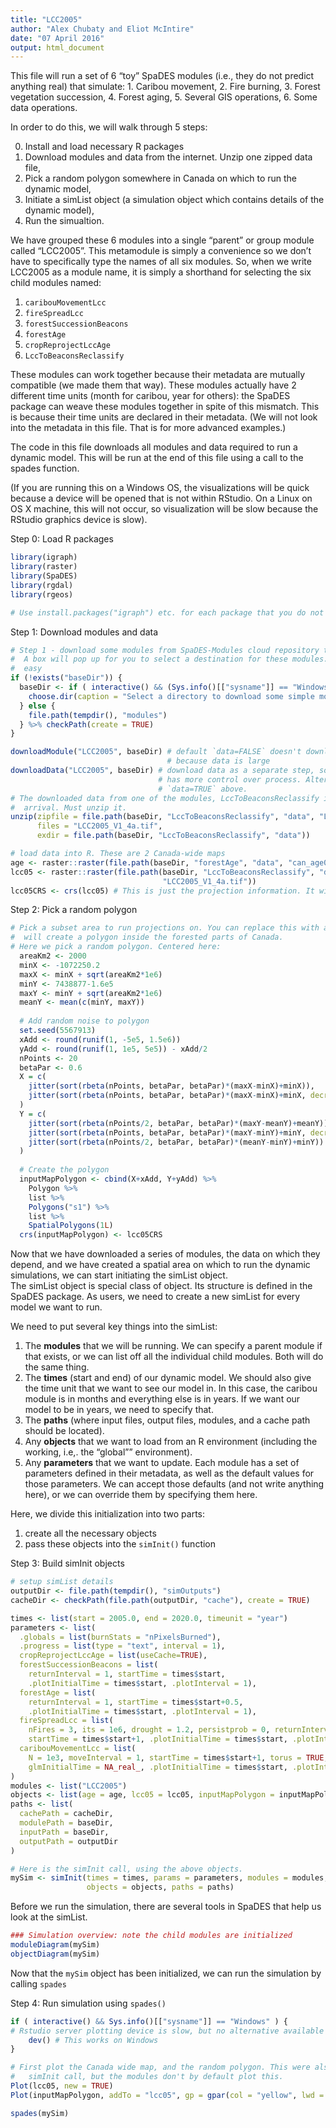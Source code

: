 ```yaml
---
title: "LCC2005"
author: "Alex Chubaty and Eliot McIntire"
date: "07 April 2016"
output: html_document
---
```


This file will run a set of 6 "toy" SpaDES modules (i.e., they do not predict anything real) that simulate:
1. Caribou movement,
2. Fire burning,
3. Forest vegetation succession,
4. Forest aging,
5. Several GIS operations,
6. Some data operations.

In order to do this, we will walk through 5 steps:

0. Install and load necessary R packages
1. Download modules and data from the internet. Unzip one zipped data file,
2. Pick a random polygon somewhere in Canada on which to run the dynamic model,
3. Initiate a simList object (a simulation object which contains details of the dynamic model),
4. Run the simualtion.

We have grouped these 6 modules into a single "parent" or group module called "LCC2005". 
This metamodule is simply a convenience so we don't have to specifically type the names of 
all six modules. So, when we write LCC2005 as a module name, it is simply a shorthand 
for selecting the six child modules named:

1. `caribouMovementLcc`
2. `fireSpreadLcc`
3. `forestSuccessionBeacons`
4. `forestAge`
5. `cropReprojectLccAge`
6. `LccToBeaconsReclassify`

These modules can work together because their metadata are mutually compatible (we made them that way). 
These modules actually have 2 different time units (month for caribou, year for others): the SpaDES package can weave these modules together in spite of this mismatch. 
This is because their time units are declared in their metadata. 
(We will not look into the metadata in this file. That is for more advanced examples.)

The code in this file downloads all modules and data required to run a dynamic model. 
This will be run at the end of this file using a call to the spades function.

(If you are running this on a Windows OS, the visualizations will be quick because a device will be opened that is not within RStudio.
On a Linux on OS X machine, this will not occur, so visualization will be slow because the RStudio graphics device is slow).

Step 0: Load R packages
```r
library(igraph)
library(raster)
library(SpaDES)
library(rgdal)
library(rgeos)

# Use install.packages("igraph") etc. for each package that you do not have.

```

Step 1: Download modules and data
```r
# Step 1 - download some modules from SpaDES-Modules cloud repository to your computer
#  A box will pop up for you to select a destination for these modules. It should be
#  easy
if (!exists("baseDir")) {
  baseDir <- if ( interactive() && (Sys.info()[["sysname"]] == "Windows") ) {
    choose.dir(caption = "Select a directory to download some simple modules and data")
  } else {
    file.path(tempdir(), "modules")
  } %>% checkPath(create = TRUE)
}

downloadModule("LCC2005", baseDir) # default `data=FALSE` doesn't download data, 
                                   # because data is large
downloadData("LCC2005", baseDir) # download data as a separate step, solely so user 
                                 # has more control over process. Alternatively, use 
                                 # `data=TRUE` above.
# The downloaded data from one of the modules, LccToBeaconsReclassify is zipped upon 
#  arrival. Must unzip it.
unzip(zipfile = file.path(baseDir, "LccToBeaconsReclassify", "data", "LandCoverOfCanada2005_V1_4.zip"),
      files = "LCC2005_V1_4a.tif",
      exdir = file.path(baseDir, "LccToBeaconsReclassify", "data"))

# load data into R. These are 2 Canada-wide maps
age <- raster::raster(file.path(baseDir, "forestAge", "data", "can_age04_1km.tif"))
lcc05 <- raster::raster(file.path(baseDir, "LccToBeaconsReclassify", "data",
                                  "LCC2005_V1_4a.tif"))
lcc05CRS <- crs(lcc05) # This is just the projection information. It will be used in the next chunk.

```


Step 2: Pick a random polygon
```r
# Pick a subset area to run projections on. You can replace this with anything that 
#  will create a polygon inside the forested parts of Canada.
# Here we pick a random polygon. Centered here:
  areaKm2 <- 2000
  minX <- -1072250.2
  maxX <- minX + sqrt(areaKm2*1e6)
  minY <- 7438877-1.6e5
  maxY <- minY + sqrt(areaKm2*1e6)
  meanY <- mean(c(minY, maxY))
  
  # Add random noise to polygon
  set.seed(5567913)
  xAdd <- round(runif(1, -5e5, 1.5e6))
  yAdd <- round(runif(1, 1e5, 5e5)) - xAdd/2
  nPoints <- 20
  betaPar <- 0.6
  X = c(
    jitter(sort(rbeta(nPoints, betaPar, betaPar)*(maxX-minX)+minX)),
    jitter(sort(rbeta(nPoints, betaPar, betaPar)*(maxX-minX)+minX, decreasing = TRUE))
  )
  Y = c(
    jitter(sort(rbeta(nPoints/2, betaPar, betaPar)*(maxY-meanY)+meanY)),
    jitter(sort(rbeta(nPoints, betaPar, betaPar)*(maxY-minY)+minY, decreasing = TRUE)),
    jitter(sort(rbeta(nPoints/2, betaPar, betaPar)*(meanY-minY)+minY))
  )
  
  # Create the polygon
  inputMapPolygon <- cbind(X+xAdd, Y+yAdd) %>% 
    Polygon %>%
    list %>%
    Polygons("s1") %>%
    list %>%
    SpatialPolygons(1L)
  crs(inputMapPolygon) <- lcc05CRS
```

Now that we have downloaded a series of modules, the data on which they depend, and we have created a spatial area on which to run the dynamic simulations, we can start initiating the simList object.  
The simList object is special class of object. Its structure is defined in the SpaDES package. 
As users, we need to create a new simList for every model we want to run. 

We need to put several key things into the simList:

1. The **modules** that we will be running. We can specify a parent module if that exists, or we can list off all the individual child modules. Both will do the same thing.
2. The **times** (start and end) of our dynamic model. We should also give the time unit that we want to see our model in. In this case, the caribou module is in months and everything else is in years. If we want our model to be in years, we need to specify that.
3. The **paths** (where input files, output files, modules, and a cache path should be located).
4. Any **objects** that we want to load from an R environment (including the working, i.e,. the "global"" environment).
5. Any **parameters** that we want to update. Each module has a set of parameters defined in their metadata, as well as the default values for those parameters. We can accept those defaults (and not write anything here), or we can override them by specifying them here.

Here, we divide this initialization into two parts:

1. create all the necessary objects
2. pass these objects into the `simInit()` function

Step 3: Build simInit objects
```r
# setup simList details
outputDir <- file.path(tempdir(), "simOutputs")
cacheDir <- checkPath(file.path(outputDir, "cache"), create = TRUE)

times <- list(start = 2005.0, end = 2020.0, timeunit = "year")
parameters <- list(
  .globals = list(burnStats = "nPixelsBurned"),
  .progress = list(type = "text", interval = 1),
  cropReprojectLccAge = list(useCache=TRUE),
  forestSuccessionBeacons = list(
    returnInterval = 1, startTime = times$start,
    .plotInitialTime = times$start, .plotInterval = 1),
  forestAge = list(
    returnInterval = 1, startTime = times$start+0.5,
    .plotInitialTime = times$start, .plotInterval = 1),
  fireSpreadLcc = list(
    nFires = 3, its = 1e6, drought = 1.2, persistprob = 0, returnInterval = 1,
    startTime = times$start+1, .plotInitialTime = times$start, .plotInterval = 1),
  caribouMovementLcc = list(
    N = 1e3, moveInterval = 1, startTime = times$start+1, torus = TRUE,
    glmInitialTime = NA_real_, .plotInitialTime = times$start, .plotInterval = 1)
)
modules <- list("LCC2005")
objects <- list(age = age, lcc05 = lcc05, inputMapPolygon = inputMapPolygon)
paths <- list(
  cachePath = cacheDir,
  modulePath = baseDir,
  inputPath = baseDir,
  outputPath = outputDir
)

# Here is the simInit call, using the above objects. 
mySim <- simInit(times = times, params = parameters, modules = modules,
                 objects = objects, paths = paths)

```

Before we run the simulation, there are several tools in SpaDES that help us look at the simList.
```r
### Simulation overview: note the child modules are initialized
moduleDiagram(mySim)
objectDiagram(mySim)
```

Now that the `mySim` object has been initialized, we can run the simulation by calling
`spades`

Step 4: Run simulation using `spades()`
```r
if ( interactive() && Sys.info()[["sysname"]] == "Windows" ) {
# Rstudio server plotting device is slow, but no alternative available on Linux types 
    dev() # This works on Windows
}

# First plot the Canada wide map, and the random polygon. This were also passed into the
#   simInit call, but the modules don't by default plot this.
Plot(lcc05, new = TRUE)
Plot(inputMapPolygon, addTo = "lcc05", gp = gpar(col = "yellow", lwd = 2))

spades(mySim)
```
